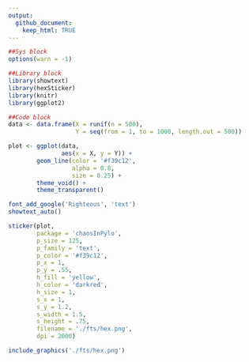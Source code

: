 ```yaml
---
output:
  github_document:
    keep_html: TRUE
---
```

        
```r

##Sys block
options(warn = -1)

##Library block
library(showtext)
library(hexSticker)
library(knitr)
library(ggplot2)

##Code block
data <- data.frame(X = runif(n = 500),
                   Y = seq(from = 1, to = 1000, length.out = 500))

plot <- ggplot(data, 
               aes(x = X, y = Y)) + 
        geom_line(color = '#f39c12',
                  alpha = 0.8,
                  size = 0.25) + 
        theme_void() + 
        theme_transparent()

font_add_google('Righteous', 'text')
showtext_auto()

sticker(plot, 
        package = 'chaosInPylo',
        p_size = 125,
        p_family = 'text',
        p_color = '#f39c12',
        p_x = 1,
        p_y = .55,
        h_fill = 'yellow',
        h_color = 'darkred',
        h_size = 1,
        s_x = 1,
        s_y = 1.2,
        s_width = 1.5,
        s_height = .75,
        filename = './fts/hex.png',
        dpi = 2000)

include_graphics('./fts/hex.png')

```

<!-- # Summary -->

<!-- # Dependencies -->

<!-- ### OS -->

<!-- ##### Windows -->

<!-- * .bat pseudo-executable can be used to satisfy code dependencies (__lib\_init\_.bat__). -->

<!-- ##### Linux flavors -->

<!-- * .bat pseudo-executable is specific to a Windows OS, but Jupyter notebook (i.e., .ipynb files) can be launched in the terminal or within a UI so long as Jupyter ecosystem is configured properly.  -->

<!-- ### Interpreters -->

<!-- * Python 3.7.4 -->
<!-- * R 3.6.2 -->

<!-- ### Simulator -->

<!-- * The Virtual Brain (tvb) Simulator 1.5.8 -->

<!-- NOTE: Within the tvb distribution, a native Python environment exists. A duplication of the python interpreter should be created locally and renamed __pyTVB__.  -->

<!-- ### Environmental variables -->

<!-- For proper .bat executable function, the interpreters' (i.e., python, pyTVB, and R) environmental variables should be configured such that terminal interpreter calls are successful. -->

<!-- ### Packages/Libraries -->

<!-- After proper configuration of environmental variables, installation of dependencies for all computational languages used within the project can be achieved by launching the __installDependencies.bat__ executable. The source code for dependency checks and installation can be found in the __dependencies__ directory. -->

<!-- * Due to the simulator using a native Python environment, currently no Python dependencies are required. The following code chunk is responsible for the Python dependency check and installation, and the Python packages could be found in the pkgs list below.  -->

<!-- ```{r, eval = TRUE, echo = FALSE} -->

<!-- library(reticulate) -->

<!-- ``` -->

<!-- ```{python, python dependencies, eval = FALSE, echo = TRUE} -->

<!-- '''Dependency check and/or installation''' -->

<!-- #Sys block -->
<!-- import warnings -->
<!-- warnings.simplefilter(action = 'ignore',  -->
<!-- 					  category = FutureWarning) -->

<!-- #Package block -->
<!-- import pip._internal -->
<!-- import pandas as pd -->
<!-- import pkg_resources -->

<!-- #List of python dependencies -->
<!-- pkgs = [] -->

<!-- #Dependency check/installation -->
<!-- if len(pkgs) == 0: -->
<!-- 	print('No dependencies required...') -->

<!-- else: -->
<!-- 	installedPkgs = pd.DataFrame(i for i in pkg_resources.working_set) -->
<!-- 	installedPkgs.columns = ['pkgs'] -->

<!-- 	for i in range(len(pkgs)): -->
<!-- 	    if pkgs[i] not in installedPkgs['pkgs']: -->
<!-- 	        pip._internal.main(['install', pkgs[i]]) -->

<!-- ``` -->

<!-- * The code chunk below is responsible for the R dependency check and installation. The required libraries can be found in the lib list below.  -->

<!-- ```{R, r dependencies, eval = FALSE, echo = TRUE} -->

<!-- if (FALSE){ -->
<!-- 	'Dependency check and/or installation' -->
<!-- } -->

<!-- #Sys block -->
<!-- options(warn = -1) -->

<!-- #Atomic vector of R dependencies -->
<!-- libs <- c('igraph', -->
<!--           'dplyr', -->
<!--           'plotly', -->
<!--           'htmlwidgets', -->
<!--           'RColorBrewer', -->
<!--           'ggraph', -->
<!--           'foreach', -->
<!--           'hexSticker', -->
<!--           'showtex', -->
<!--           'knitr', -->
<!--           'reticulate', -->
<!--           'magick', -->
<!--           'ggplot2', -->
<!--           'patchwork', -->
<!--           'doParallel', -->
<!--           'flextable') -->

<!-- #Dependency check/installation -->
<!-- if (length(libs) == 0){ -->
<!-- 	cat('No dependencies required...\n') -->

<!-- } else{ -->
<!-- 	for (i in libs){ -->
<!-- 		if (i %in% rownames(installed.packages()) == TRUE){ -->
<!-- 	  		cat('Requirement already satisfied:', i, '\n') -->

<!-- 		} else{ -->
<!-- 	  		install.packages(i, repos = 'http://cran.rstudio.com/') -->
<!-- 		} -->
<!-- 	} -->
<!-- } -->

<!-- ``` -->

<!-- # Navigate repo -->

<!-- * __installDependencies.bat__ executable will check and install required dependencies. -->
<!-- * __\_init\_.bat__ executable will simulate, analyze, and visualize the entire works on this project. -->
<!-- * Inside each __\_init\_.bat__ executable pertinent args can be altered. -->
<!-- * __main__ directory contains the source code partitioned into its respective __figure\*__ directories. -->
<!-- * Within each __figure\*__ directory, the **fig\*\_init\_.bat** executable will simulate, analyze, and visualize all work relevant to that figure. -->
<!-- * Source code for the simulation, analysis, and visualization for each figure can be found in __src__ in each __figure\*__ directory. -->
<!-- * __figData__, __figPanels__, and __figFinal__ hold pertinent data, figure panels, and final figures. -->

<!-- NOTE: Each .bat executable automates the organization of data and figures. -->
